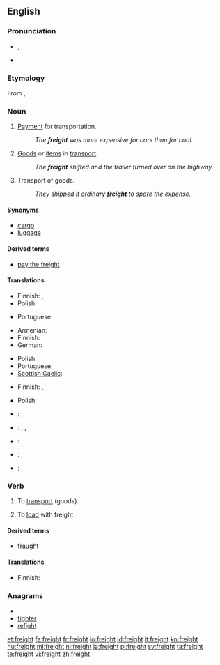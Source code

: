 ==English==

===Pronunciation===
* {{enPR|frāt}}, {{IPA|/freɪt/}}, {{SAMPA|/freIt/}}
* {{rhymes|eɪt}}

===Etymology===
From {{etyl|dum}} {{term|vracht|lang=dum}}, {{etyl|gml}} {{term|vrecht||cost of transport}}

===Noun===
{{en-noun|-}}

# [[payment|Payment]] for transportation.
#: ''The '''freight''' was more expensive for cars than for coal.''
# [[goods|Goods]] or [[item]]s in [[transport]].
#: ''The '''freight''' shifted and the trailer turned over on the highway.''
# Transport of goods.
#: ''They shipped it ordinary '''freight''' to spare the expense.''

====Synonyms====
* [[cargo]]
* [[luggage]]

====Derived terms====
* [[pay the freight]]

====Translations====
{{trans-top|payment for transportation}}
* Finnish: {{t-|fi|kuljetusmaksu}}, {{t-|fi|rahtimaksu}}
* Polish: {{t-|pl|fracht|m}}
{{trans-mid}}
* Portuguese: {{t+|pt|frete|m}}
{{trans-bottom}}

{{trans-top|goods}}
* Armenian: {{t+|hy|բեռ|tr=beṙ}}
* Finnish: {{t-|fi|rahtitavara}}
* German: {{t+|de|Fracht|f}}
{{trans-mid}}
* Polish: {{t-|pl|fracht|m}}
* Portuguese: {{t+|pt|carga|f}}
* [[Scottish Gaelic]]: {{t-|gd|luchd|m|xs=Scottish Gaelic}}
{{trans-bottom}}

{{trans-top|transport of goods}}
* Finnish: {{t-|fi|kuljetus}}, {{t-|fi|rahti}}
{{trans-mid}}
* Polish: {{t-|pl|fracht|m}}
{{trans-bottom}}

{{checktrans-top}}
* {{ttbc|Dutch}}: {{t-|nl|vracht|g=f}}, {{t+|nl|cargo|g=f}}
* {{ttbc|Esperanto}}: {{t|eo|ŝarĝo|xs=Esperanto}}, {{t-|eo|kargo|xs=Esperanto}}, {{t|eo|frajto|xs=Esperanto}}
* {{ttbc|French}}: {{t+|fr|cargo|g=m}}
{{checktrans-mid}}
* {{ttbc|Indonesian}}: {{t|id|muat|alt=muatan|xs=Indonesian}}, {{t-|id|kargo|xs=Indonesian}}
* {{ttbc|Korean}}: {{t+|ko|짐|tr=jim|sc=Hang}}, {{t|ko|바리|tr=bari|sc=Hang}}
{{checktrans-bottom}}

===Verb===
{{en-verb}}

# {{transitive}} To [[transport]] (goods).
# To [[load]] with freight.

====Derived terms====
* [[fraught]]

====Translations====
{{trans-top|to transport goods}}
* Finnish: {{t-|fi|rahdata}}
{{trans-mid}}
{{trans-bottom}}

{{trans-top|to load with freight}}
{{trans-mid}}
{{trans-bottom}}

===Anagrams===
* {{alphagram|efghirt}}
* [[fighter#English|fighter]]
* [[refight#English|refight]]

[[et:freight]]
[[fa:freight]]
[[fr:freight]]
[[io:freight]]
[[id:freight]]
[[it:freight]]
[[kn:freight]]
[[hu:freight]]
[[ml:freight]]
[[nl:freight]]
[[ja:freight]]
[[pl:freight]]
[[sv:freight]]
[[ta:freight]]
[[te:freight]]
[[vi:freight]]
[[zh:freight]]